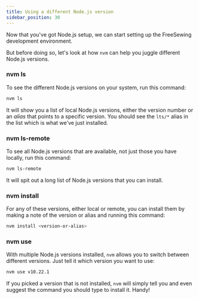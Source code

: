 ```yaml
---
title: Using a different Node.js version
sidebar_position: 30
---
```


Now that you've got Node.js setup, we can start setting up the FreeSewing
development environment.

But before doing so, let's look at how `nvm` can help you juggle different
Node.js versions.

### nvm ls

To see the different Node.js versions on your system, run this command:

```bash
nvm ls
```

It will show you a list of local Node.js versions,
either the version number or an _alias_ that points to a specific version.
You should see the `lts/*` alias in the list which is what we've just installed.

### nvm ls-remote

To see all Node.js versions that are available, not just those you have locally,
run this command:

```bash
nvm ls-remote
```

It will spit out a long list of Node.js versions that you can install.

### nvm install

For any of these versions, either local or remote, you can install them
by making a note of the version or alias and running this command:

```bash
nvm install <version-or-alias>
```

### nvm use

With multiple Node.js versions installed, `nvm` allows you to switch between different
versions. Just tell it which version you want to use:

```bash
nvm use v10.22.1
```

If you picked a version that is not installed, `nvm` will simply tell you
and even suggest the command you should type to install it. Handy!

